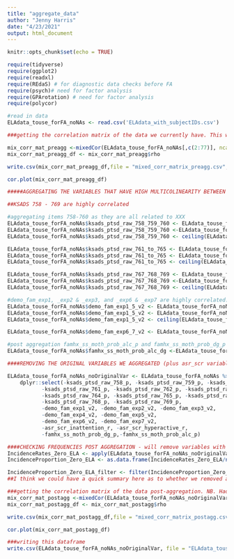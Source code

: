 ```yaml
---
title: "aggregate_data"
author: "Jenny Harris"
date: "4/23/2021"
output: html_document
---
```


```r
knitr::opts_chunk$set(echo = TRUE)

require(tidyverse)
require(ggplot2)
require(readxl)
require(REdaS) # for diagnostic data checks before FA
require(psych)# need for factor analysis
require(GPArotation) # need for factor analysis
require(polycor)
```

```r
#read in data
ELAdata_touse_forFA_noNAs <- read.csv('ELAdata_with_subjectIDs.csv')
```


```r
###getting the correlation matrix of the data we currently have. This will allow us to determine whether certain variables are highly correlated with one another. NB. Had to move demo_comb_income_v2 from p (polytomous) as too many categories

mix_corr_mat_preagg <-mixedCor(ELAdata_touse_forFA_noNAs[,c(2:77)], ncat = 6, smooth=TRUE,global=TRUE, correct=FALSE, c = c(5:12,14,72,74), p= c(13,22:31,67:71,73), d=c(1:4,15:21,32:66,75,76))
mix_corr_mat_preagg_df <- mix_corr_mat_preagg$rho
```

```r
write.csv(mix_corr_mat_preagg_df,file = "mixed_corr_matrix_preagg.csv", row.names = FALSE)
```

```r
cor.plot(mix_corr_mat_preagg_df)
```

```r
#####AGGREGATING THE VARIABLES THAT HAVE HIGH MULTICOLINEARITY BETWEEN ONE ANOTHER AND ALSO MAKE CONCEPTUAL SENSE TO GROUP TOGETHER. These are combining the initial individual variables. If >2 variables are grouped the sum is halved to ensure that there are a maximum of 4 categories

##KSADS 758 - 769 are highly correlated

#aggregating items 758-760 as they are all related to XXX
ELAdata_touse_forFA_noNAs$ksads_ptsd_raw_758_759_760 <- ELAdata_touse_forFA_noNAs$ksads_ptsd_raw_758_p + ELAdata_touse_forFA_noNAs$ksads_ptsd_raw_759_p + ELAdata_touse_forFA_noNAs$ksads_ptsd_raw_760_p
ELAdata_touse_forFA_noNAs$ksads_ptsd_raw_758_759_760 <-ELAdata_touse_forFA_noNAs$ksads_ptsd_raw_758_759_760/2
ELAdata_touse_forFA_noNAs$ksads_ptsd_raw_758_759_760 <- ceiling(ELAdata_touse_forFA_noNAs$ksads_ptsd_raw_758_759_760)

ELAdata_touse_forFA_noNAs$ksads_ptsd_raw_761_to_765 <- ELAdata_touse_forFA_noNAs$ksads_ptsd_raw_761_p + ELAdata_touse_forFA_noNAs$ksads_ptsd_raw_762_p + ELAdata_touse_forFA_noNAs$ksads_ptsd_raw_763_p + ELAdata_touse_forFA_noNAs$ksads_ptsd_raw_764_p + ELAdata_touse_forFA_noNAs$ksads_ptsd_raw_765_p
ELAdata_touse_forFA_noNAs$ksads_ptsd_raw_761_to_765 <- ELAdata_touse_forFA_noNAs$ksads_ptsd_raw_761_to_765/2
ELAdata_touse_forFA_noNAs$ksads_ptsd_raw_761_to_765 <- ceiling(ELAdata_touse_forFA_noNAs$ksads_ptsd_raw_761_to_765)

ELAdata_touse_forFA_noNAs$ksads_ptsd_raw_767_768_769 <- ELAdata_touse_forFA_noNAs$ksads_ptsd_raw_767_p + ELAdata_touse_forFA_noNAs$ksads_ptsd_raw_768_p+ ELAdata_touse_forFA_noNAs$ksads_ptsd_raw_769_p
ELAdata_touse_forFA_noNAs$ksads_ptsd_raw_767_768_769 <-ELAdata_touse_forFA_noNAs$ksads_ptsd_raw_767_768_769/2
ELAdata_touse_forFA_noNAs$ksads_ptsd_raw_767_768_769 <- ceiling(ELAdata_touse_forFA_noNAs$ksads_ptsd_raw_767_768_769)

#demo_fam_exp1, _exp2 & _exp3, and _exp6 & _exp7 are highly correlated. Post aggregation exp1-3, 4 and 5 are all highly correlated
ELAdata_touse_forFA_noNAs$demo_fam_exp1_5_v2 <- ELAdata_touse_forFA_noNAs$demo_fam_exp1_v2 + ELAdata_touse_forFA_noNAs$demo_fam_exp2_v2 + ELAdata_touse_forFA_noNAs$demo_fam_exp3_v2 + ELAdata_touse_forFA_noNAs$demo_fam_exp4_v2 + ELAdata_touse_forFA_noNAs$demo_fam_exp5_v2
ELAdata_touse_forFA_noNAs$demo_fam_exp1_5_v2 <- ELAdata_touse_forFA_noNAs$demo_fam_exp1_5_v2/2
ELAdata_touse_forFA_noNAs$demo_fam_exp1_5_v2 <- ceiling(ELAdata_touse_forFA_noNAs$demo_fam_exp1_5_v2)

ELAdata_touse_forFA_noNAs$demo_fam_exp6_7_v2 <- ELAdata_touse_forFA_noNAs$demo_fam_exp6_v2 + ELAdata_touse_forFA_noNAs$demo_fam_exp7_v2

#post aggregation famhx_ss_moth_prob_alc_p and famhx_ss_moth_prob_dg_p are too highly correlated 
ELAdata_touse_forFA_noNAs$famhx_ss_moth_prob_alc_dg <-ELAdata_touse_forFA_noNAs$famhx_ss_moth_prob_alc_p +ELAdata_touse_forFA_noNAs$famhx_ss_moth_prob_dg_p
```


```r
####REMOVING THE ORIGINAL VARIABLES WE AGGREGATED (plus asr_scr variables that are also covered in other variables)

ELAdata_touse_forFA_noNAs_noOriginalVar <- ELAdata_touse_forFA_noNAs %>% 
    dplyr::select(-ksads_ptsd_raw_758_p, -ksads_ptsd_raw_759_p, -ksads_ptsd_raw_760_p,
           -ksads_ptsd_raw_761_p, -ksads_ptsd_raw_762_p, -ksads_ptsd_raw_763_p,
           -ksads_ptsd_raw_764_p, -ksads_ptsd_raw_765_p, -ksads_ptsd_raw_767_p, 
           -ksads_ptsd_raw_768_p, -ksads_ptsd_raw_769_p,
           -demo_fam_exp1_v2, -demo_fam_exp2_v2, -demo_fam_exp3_v2,  
           -demo_fam_exp4_v2, -demo_fam_exp5_v2,
           -demo_fam_exp6_v2, -demo_fam_exp7_v2,
           -asr_scr_inattention_r, -asr_scr_hyperactive_r,
           -famhx_ss_moth_prob_dg_p,-famhx_ss_moth_prob_alc_p)

```


```r
####CHECKING FREQUENCIES POST AGGREGATION - will remove variables with an incidence rate <0.05% 
IncidenceRates_Zero_ELA <- apply(ELAdata_touse_forFA_noNAs_noOriginalVar, 2, function(x) sum(x == 0))
IncidenceProportion_Zero_ELA <- as.data.frame(IncidenceRates_Zero_ELA/nrow(ELAdata_touse_forFA_noNAs_noOriginalVar))

IncidenceProportion_Zero_ELA_filter <- filter(IncidenceProportion_Zero_ELA, IncidenceRates_Zero_ELA/nrow(ELAdata_touse_forFA_noNAs_noOriginalVar) > .995)
##I think we could have a quick summary here as to whether we removed any variables based on this criteria. What do you think? - Hajer 
```


```r
###getting the correlation matrix of the data post-aggregation. NB. Had to remove demo_comb_income_v2 from p as too many categories
mix_corr_mat_postagg <-mixedCor(ELAdata_touse_forFA_noNAs_noOriginalVar[,c(2:61)], ncat = 6, smooth=TRUE,global=TRUE, correct=FALSE, c = c(3:8,10,50,52), p= c(9,11:20,45:49,51,55:60), d=c(1:2,21:44,53,54))
mix_corr_mat_postagg_df <- mix_corr_mat_postagg$rho
```

```r
write.csv(mix_corr_mat_postagg_df,file = "mixed_corr_matrix_postagg.csv", row.names = FALSE)

```


```r
cor.plot(mix_corr_mat_postagg_df)
```

```r
###writing this dataframe 
write.csv(ELAdata_touse_forFA_noNAs_noOriginalVar, file = "ELAdata_touse_forFA_noNAs_noOriginalVar.csv", row.names=FALSE)
```

